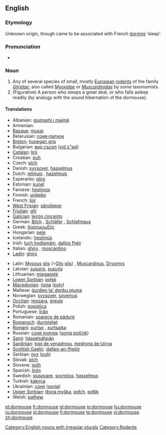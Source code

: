 ==English==
{{wikipedia}}

===Etymology===
Unknown origin, though came to be associated with French [[dormire]] ‘sleep’.

===Pronunciation===
* {{IPA|/ˈdɔːmaʊs/}}

===Noun===
{{en-noun|dormice}}

# Any of several species of small, mostly [[European]] [[rodent]]s of the family ''[[Gliridae]]''; also called ''[[Myoxidae]]'' or ''[[Muscardinidae]]'' by some taxonomists.
# (Figurative) A person who sleeps a great deal, or who falls asleep readily (by analogy with the sound hibernation of the dormouse). 

====Translations====
{{trans-top|rodent}}
* Albanian: [[gjumashi i majmë]]
* Armenian: {{t|hy|քնամուկ|tr=k’namuk|sc=Armn}}
* [[Basque]]: [[muxar]]
* Belarusian: [[соня-палчок]]
* [[Breton]]: [[hunegan gris]]
* Bulgarian: [[вид съсел]] ([[vid s"sel]])
* [[Catalan]]: [[liró]]
* Croatian: [[puh]]
* Czech: [[plch]]
* Danish: [[syvsover]], [[hasselmus]]
* Dutch: [[relmuis]] {{f}}, [[hazelmuis]] {{f}}
* Esperanto: [[gliro]]
* Estonian: [[kunel]]
* Faroese: [[heslimús]]
* Finnish: [[unikeko]]
* French: [[loir]] {{m}}
* [[West Frisian]]: [[sânslieper]]
* [[Friulian]]: [[glîr]]
* [[Galician]]: [[leirón cincento]]
* German: [[Bilch]] {{m}}, [[Schläfer]] {{m}}, [[Schlafmaus]] {{f}}
* Greek: [[δασομυωξός]] '' ''
* Hungarian: [[pele]]
* Icelandic: [[heslimús]]
* Irish: [[luch hodlamáin]], [[dallóg fhéir]]
* Italian: [[ghiro]] {{m}}, [[moscardino]] {{m}}
* [[Ladin]]: [[ghiro]]
{{trans-mid}}
* Latin: [[Myoxus]] [[glis]] (=[[Glis]] [[glis]]) {{m}}, [[Muscardinus]], [[Dryomys]]
* Latvian: [[susuris]], [[susuris]]
* Lithuanian: [[miegapelė]]
* [[Lower Sorbian]]: [[połsk]]
* [[Macedonian]]: [[полв]] ([[polv]])
* Maltese: [[ġurdien ta’ denbu pjuma]]
* Norwegian: [[syvsover]], [[sovemus]]
* [[Occitan]]: [[missara]], [[greule]]
* Polish: [[popielica]] '' ''
* Portuguese: [[lirăo]]
* Romanian: [[şoarece de pădure]]
* [[Romansch]]: [[durmigliet]]
* [[Romani]]: [[xurtso]] {{m}}, [[xurtsaika]] {{f}}
* Russian: [[соня полчок]] ([[sonja polčok]]) {{m}}
* [[Sami]]: [[hásselsáhpán]]
* [[Sardinian]]: [[topi de venadroxu]], [[medrona de tzirva]]
* [[Scottish Gaelic]]: [[dallag-an-fheòir]]
* Serbian: [[пух]] ([[puh]])
* Slovak: [[plch]]
* Slovene: [[polh]] {{m}}
* Spanish: [[lirón]] '' ''
* Swedish: [[sjusovare]], [[sovmöss]], [[hasselmus]]
* Turkish: [[kakırca]]
* Ukrainian: [[соня]] ([[sonja]])
* [[Upper Sorbian]]: [[lěsna myška]], [[połch]], [[połšk]]
* Welsh: [[pathew]]
{{trans-bottom}}

[[Category:English nouns with irregular plurals]]
[[Category:Rodents]]

[[et:dormouse]]
[[fr:dormouse]]
[[gl:dormouse]]
[[io:dormouse]]
[[hu:dormouse]]
[[ru:dormouse]]
[[sl:dormouse]]
[[fi:dormouse]]
[[te:dormouse]]
[[vi:dormouse]]
[[zh:dormouse]]